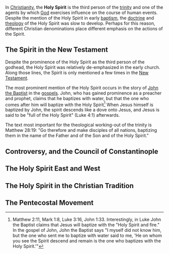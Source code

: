 {{subpages}}

In [[Christianity]], the '''Holy Spirit''' is the third person of the [[trinity]] and one of the agents by which [[God]] exercises influence on the course of human events. Despite the mention of the Holy Spirit in early [[baptism]], the [[doctrine]] and [[theology]] of the Holy Spirit was slow to develop. Perhaps for this reason, different Christian denominations place different emphasis on the actions of the Spirit.

== The Spirit in the New Testament ==
Despite the prominence of the Holy Spirit as the third person of the godhead, the Holy Spirit was relatively de-emphasized in the early church. Along those lines, the Spirit is only mentioned a few times in the [[New Testament]]. 

The most prominent mention of the Holy Spirit occurs in the story of [[John the Baptist]] in the [[gospels]]. John, who has gained prominence as a preacher and prophet, claims that he baptizes with water, but that the one who comes after him will baptize with the Holy Spirit<ref>Matthew 2:11, Mark 1:8, Luke 3:16, John 1:33. Interestingly, in Luke John the Baptist claims that Jesus will baptize with the "Holy Spirit and fire." In the gospel of John, John the Baptist says "I myself did not know him, but the one who sent me to baptize with water said to me, 'He on whom you see the Spirit descend and remain is the one who baptizes with the Holy Spirit.'"</ref> When Jesus himself is baptized by John, the spirit descends like a dove onto Jesus, and Jesus is said to be "full of the Holy Spirit" (Luke 4:1) afterwards. 

The text most important for the theological working-out of the trinity is Matthew 28:19: "Go therefore and make disciples of all nations, baptizing them in the name of the Father and of the Son and of the Holy Spirit."

== Controversy, and the Council of Constantinople ==

== The Holy Spirit East and West ==

== The Holy Spirit in the Christian Tradition ==

== The Pentecostal Movement ==